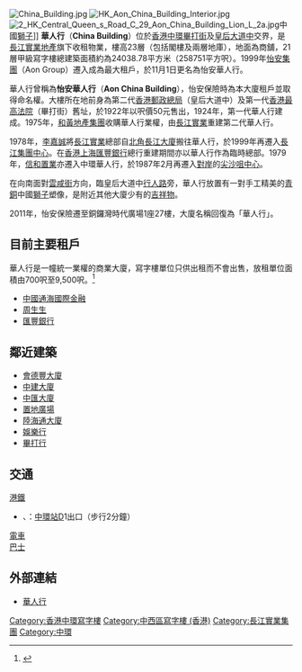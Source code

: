 [[File:China_Building.jpg|thumb]]
[[File:HK_Aon_China_Building_Interior.jpg|thumb]]
[[File:2_HK_Central_Queen_s_Road_C_29_Aon_China_Building_Lion_L_2a.jpg|thumb]]中國[[獅子|獅子]]]]
{{commonscat|Aon China Building}}
'''華人行'''（'''China Building'''）位於[[香港|香港]][[中環|中環]][[畢打街|畢打街]]及[[皇后大道中|皇后大道中]]交界，是[[長江實業地產|長江實業地產]]旗下收租物業，樓高23層（包括閣樓及兩層地庫），地面為商舖，21層甲級寫字樓總建築面積約為24038.78平方米（258751平方呎）。1999年[[怡安集團|怡安集團]]（Aon Group）遷入成為最大租戶，於11月1日更名為怡安華人行。

華人行曾稱為'''怡安華人行'''（'''Aon China Building'''），怡安保險時為本大廈租戶並取得命名權。大樓所在地前身為第二代[[香港郵政總局|香港郵政總局]]（皇后大道中）及第一代[[香港最高法院|香港最高法院]]（畢打街）舊址，於1922年以呎價50元售出，1924年，第一代華人行建成。1975年，[[和記黃埔|和黃地產集團]]收購華人行業權，由[[長江實業|長江實業]]重建第二代華人行。

1978年，[[李嘉誠|李嘉誠]]將[[長江實業|長江實業]]總部自[[北角|北角]][[長江大廈|長江大廈]]搬往華人行，於1999年再遷入[[長江集團中心|長江集團中心]]。在[[香港上海匯豐銀行|香港上海匯豐銀行]]總行重建期間亦以華人行作為臨時總部。1979年，[[信和置業|信和置業]]亦遷入中環華人行，於1987年2月再遷入[[維多利亞港|對岸]]的[[尖沙咀中心|尖沙咀中心]]。

在向南面對[[雲咸街|雲咸街]]方向，臨皇后大道中[[行人路|行人路]]旁，華人行放置有一對手工精美的[[青銅|青銅]]中國[[獅子|獅子]]塑像，是附近其他大廈少有的[[吉祥物|吉祥物]]。

2011年，怡安保險遷至銅鑼灣時代廣場1座27樓，大廈名稱回復為「華人行」。

== 目前主要租戶 ==
華人行是一幢統一業權的商業大廈，寫字樓單位只供出租而不會出售，放租單位面積由700呎至9,500呎。<ref>{{Cite web|title=China Building 華人行|url=https://office.propwiser.com.hk/tc/Building/central/華人行/59|accessdate=2021-09-27|author=|date=2020-10-23|format=|website=博思物業网|language=}}</ref>
* [[中國通海國際金融|中國通海國際金融]]
* [[周生生|周生生]]
* [[匯豐銀行|匯豐銀行]]

== 鄰近建築 ==
* [[會德豐大廈|會德豐大廈]]
* [[中建大廈|中建大廈]]
* [[中匯大廈|中匯大廈]]
* [[置地廣塲|置地廣場]]
* [[陸海通大廈|陸海通大廈]]
* [[娛樂行|娛樂行]]
* [[畢打行|畢打行]]

==交通==
;[[港鐵|港鐵]]
*{{港鐵路線標誌|TWL}}、{{港鐵路線標誌|ISL}}：[[中環站|中環站]]D1出口（步行2分鐘）
;[[電車|電車]]
;[[巴士|巴士]]

== 外部連結 ==
* [https://web.archive.org/web/20071219122006/http://www.hwpg.com/b5/properties/p03.asp 華人行]

{{HK-buil-stub}}
{{長江集團}}

[[Category:香港中環寫字樓|Category:香港中環寫字樓]]
[[Category:中西區寫字樓_(香港)|Category:中西區寫字樓 (香港)]]
[[Category:長江實業集團|Category:長江實業集團]]
[[Category:中環|Category:中環]]